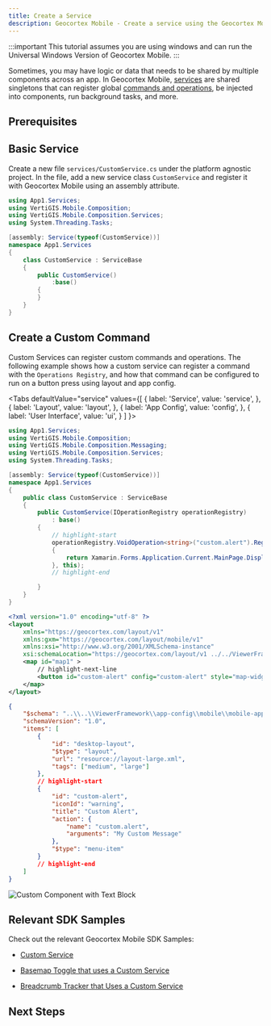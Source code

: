 ```yaml
---
title: Create a Service
description: Geocortex Mobile - Create a service using the Geocortex Mobile SDK Quickstart
---
```



:::important
This tutorial assumes you are using windows and can run the Universal Windows Version of Geocortex Mobile.
:::

Sometimes, you may have logic or data that needs to be shared by multiple components across an app. In Geocortex Mobile, [services](sdk-services-overview.mdx) are shared singletons that can register global [commands and operations](configuration-commands-operations.mdx), be injected into components, run background tasks, and more.

## Prerequisites

<QuickstartPrereqsSnippet />

## Basic Service

Create a new file `services/CustomService.cs` under the platform agnostic project.
In the file, add a new service class `CustomService` and register it with Geocortex Mobile using an assembly attribute.

```cs title="App1/App1/services/CustomService.cs
using App1.Services;
using VertiGIS.Mobile.Composition;
using VertiGIS.Mobile.Composition.Services;
using System.Threading.Tasks;

[assembly: Service(typeof(CustomService))]
namespace App1.Services
{
    class CustomService : ServiceBase
    {
        public CustomService()
            :base()
        {
        }
    }
}
```

## Create a Custom Command

Custom Services can register custom commands and operations. The following example shows how a custom service can register a command with the `Operations Registry`, and how that command can be configured to run on a button press using layout and app config.

<Tabs
  defaultValue="service"
  values={[
    { label: 'Service', value: 'service', },
    { label: 'Layout', value: 'layout', },
    { label: 'App Config', value: 'config', },
    { label: 'User Interface', value: 'ui', }
  ]
}>
<TabItem value="service">

```cs title="App1/App1/services/CustomService.cs
using App1.Services;
using VertiGIS.Mobile.Composition;
using VertiGIS.Mobile.Composition.Messaging;
using VertiGIS.Mobile.Composition.Services;
using System.Threading.Tasks;

[assembly: Service(typeof(CustomService))]
namespace App1.Services
{
    public class CustomService : ServiceBase
    {
        public CustomService(IOperationRegistry operationRegistry)
            : base()
        {
            // highlight-start
            operationRegistry.VoidOperation<string>("custom.alert").RegisterExecute((string customMessage) =>
            {
                return Xamarin.Forms.Application.Current.MainPage.DisplayAlert("Custom Alert", customMessage, "Cancel");
            }, this);
            // highlight-end

        }
    }
}
```

</TabItem>
<TabItem value="layout">

```xml title="App1/App1/layout-large.xml"
<?xml version="1.0" encoding="utf-8" ?>
<layout
    xmlns="https://geocortex.com/layout/v1"
    xmlns:gxm="https://geocortex.com/layout/mobile/v1"
    xmlns:xsi="http://www.w3.org/2001/XMLSchema-instance"
    xsi:schemaLocation="https://geocortex.com/layout/v1 ../../ViewerFramework/layout/layout-mobile.xsd">
	<map id="map1" >
        // highlight-next-line
		<button id="custom-alert" config="custom-alert" style="map-widget" show-title="true" margin="0.3" slot="top-center"/>
	</map>
</layout>

```

</TabItem>
<TabItem value="config">

```json title="App1/App1/app.json"
{
    "$schema": "..\\..\\ViewerFramework\\app-config\\mobile\\mobile-app-config.schema.json",
    "schemaVersion": "1.0",
    "items": [
        {
            "id": "desktop-layout",
            "$type": "layout",
            "url": "resource://layout-large.xml",
            "tags": ["medium", "large"]
        },
        // highlight-start
        {
            "id": "custom-alert",
            "iconId": "warning",
            "title": "Custom Alert",
            "action": {
                "name": "custom.alert",
                "arguments": "My Custom Message"
            },
            "$type": "menu-item"
        }
        // highlight-end
    ]
}
```

</TabItem>
<TabItem value="ui">
    <img src={useBaseUrl("img/mobile-sdk-services-create.png")} alt="Custom Component with Text Block"/>
</TabItem>
</Tabs>

## Relevant SDK Samples

Check out the relevant Geocortex Mobile SDK Samples:

-   [Custom Service](https://github.com/geocortex/vertigis-mobile-samples/tree/master/Geocortex.Mobile.Samples/Geocortex.Mobile.Samples/Samples/Custom/Service)

-   [Basemap Toggle that uses a Custom Service](https://github.com/geocortex/vertigis-mobile-samples/tree/master/Geocortex.Mobile.Samples/Geocortex.Mobile.Samples/Samples/CustomSamples/BasemapToggle)

-   [Breadcrumb Tracker that Uses a Custom Service](https://github.com/geocortex/vertigis-mobile-samples/tree/master/Geocortex.Mobile.Samples/Geocortex.Mobile.Samples/Samples/CustomSamples/BreadCrumbs)

## Next Steps

<UseCaseContainer>
    <UseCaseCard
        title="Learn More About Services"
        description="Take a deep dive into services in the Geocortex Mobile SDK"
        link={useBaseUrl("docs/mobile/sdk-services-reference")}
    />
    <UseCaseCard
        title="Build a Service that Manages Dynamic Data"
        description="Built a service that manages a dynamic data source and exposes it to components"
        link={useBaseUrl(
            "docs/mobile/tutorial-implement-service-fetch-dynamic-data"
        )}
    />
</UseCaseContainer>
